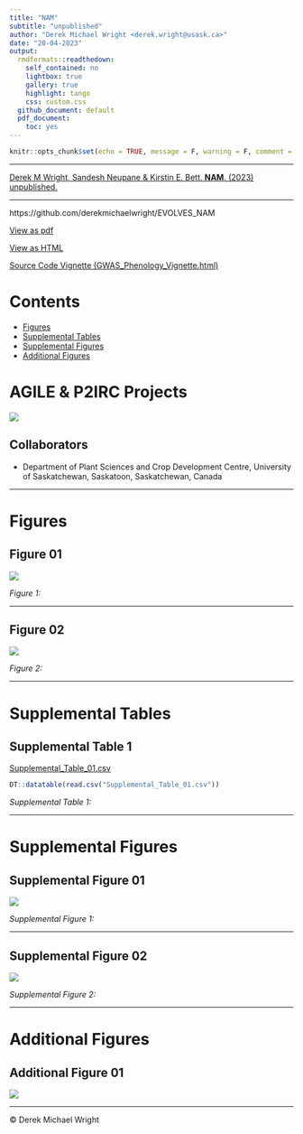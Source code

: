 ```yaml
---
title: "NAM"
subtitle: "unpublished"
author: "Derek Michael Wright <derek.wright@usask.ca>"
date: "20-04-2023"
output:
  rmdformats::readthedown:
    self_contained: no
    lightbox: true
    gallery: true
    highlight: tango
    css: custom.css
  github_document: default
  pdf_document:
    toc: yes
---
```


```r
knitr::opts_chunk$set(echo = TRUE, message = F, warning = F, comment = NA, out.width = "100%")
```

\pagebreak

---

[Derek M Wright, Sandesh Neupane & Kirstin E. Bett. **NAM**. (2023) unpublished.](https://github.com/derekmichaelwright/) 

---

https://github.com/derekmichaelwright/EVOLVES_NAM

[View as pdf](https://github.com/derekmichaelwright/EVOLVES_NAM/raw/master/README.pdf)

[View as HTML](https://derekmichaelwright.github.io/EVOLVES_NAM/README.html)

[Source Code Vignette (GWAS_Phenology_Vignette.html)](https://derekmichaelwright.github.io/EVOLVES_NAM/NAM_Vignette.html)

# Contents

- [Figures](#figures)
- [Supplemental Tables](#supplemental-tables)
- [Supplemental Figures](#supplemental-figures)
- [Additional Figures](#additional-figures)

# AGILE & P2IRC Projects

![](Additional/img_EVOLVES.jpg)

\pagebreak

## Collaborators

- Department of Plant Sciences and Crop Development Centre, University of Saskatchewan, Saskatoon, Saskatchewan, Canada

---

# Figures

## Figure 01

![](Figure_01.png)

*Figure 1: *

---

## Figure 02

![](Figure_02.png)

*Figure 2: *

---

# Supplemental Tables

## Supplemental Table 1

[Supplemental_Table_01.csv](https://github.com/derekmichaelwright/EVOLVES_NAM/blob/master/Supplemental_Table_01.csv)

```r
DT::datatable(read.csv("Supplemental_Table_01.csv"))
```

*Supplemental Table 1: *

---

# Supplemental Figures

## Supplemental Figure 01

![](Supplemental_Figure_01.png)

*Supplemental Figure 1: *

---

## Supplemental Figure 02

![](Supplemental_Figure_02.png)

*Supplemental Figure 2: *

---

# Additional Figures

## Additional Figure 01

![](Additional/DroneData/Additional_Figure_01.png)

---

&copy; Derek Michael Wright
